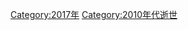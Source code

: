{{Catnav|页面分类|人物|逝世|21世纪逝世|2010年代逝世}}
{{Commonscat|2017 deaths}}
{{catmore|2017年逝世人物列表}}
{{逝世年|201|7}}
[[Category:2017年|Category:2017年]]
[[Category:2010年代逝世|Category:2010年代逝世]]